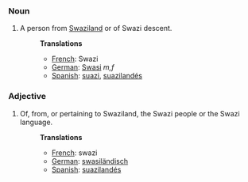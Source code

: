 ===Noun===
#A person from [[Swaziland]] or of Swazi descent.
#:'''Translations'''
#:*[[French]]: Swazi
#:*[[German]]: [[Swasi]] ''m,f''
#:*[[Spanish]]: [[suazi]], [[suazilandés]]

===Adjective===
#Of, from, or pertaining to Swaziland, the Swazi people or the Swazi language.
#:'''Translations'''
#:*[[French]]: swazi
#:*[[German]]: [[swasiländisch]]
#:*[[Spanish]]: [[suazilandés]]